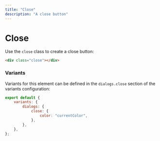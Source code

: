 ```yaml
---
title: "Close"
description: "A close button"
---
```


# Close

Use the `close` class to create a close button:

```html align=center live=true
<div class="close"></div>
```


### Variants

Variants for this element can be defined in the `dialogs.close` section of the variants configuration:

```js
export default {
    variants: {
        dialogs: {
            close: {
                color: "currentColor",
            },
        },
    },
};
```
